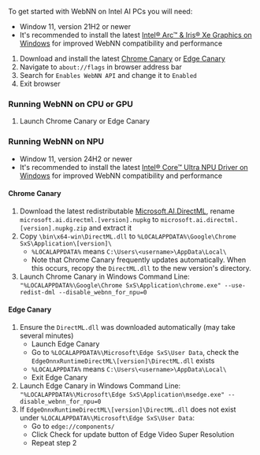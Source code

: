 To get started with WebNN on Intel AI PCs you will need:

- Window 11, version 21H2 or newer
- It's recommended to install the latest [Intel® Arc™ & Iris® Xe Graphics on Windows](https://www.intel.com/content/www/us/en/download/785597/intel-arc-iris-xe-graphics-windows.html) for improved WebNN compatibility and performance

1. Download and install the latest [Chrome Canary](https://google.com/chrome/canary) or [Edge Canary](https://www.microsoft.com/en-us/edge/download/insider?form=MA13FJ)
2. Navigate to `about://flags` in browser address bar
3. Search for `Enables WebNN API` and change it to `Enabled`
4. Exit browser

### Running WebNN on CPU or GPU

1. Launch Chrome Canary or Edge Canary

### Running WebNN on NPU

- Window 11, version 24H2 or newer
- It's recommended to install the latest [Intel® Core™ Ultra NPU Driver on Windows](https://www.intel.com/content/www/us/en/download/794734/intel-npu-driver-windows.html) for improved WebNN compatibility and performance

#### Chrome Canary

1. Download the latest redistributable [Microsoft.AI.DirectML](https://www.nuget.org/packages/Microsoft.AI.DirectML/1.15.2), rename `microsoft.ai.directml.[version].nupkg` to `microsoft.ai.directml.[version].nupkg.zip` and extract it
2. Copy `\bin\x64-win\DirectML.dll` to `%LOCALAPPDATA%\Google\Chrome SxS\Application\[version]\`
    - `%LOCALAPPDATA%` means `C:\Users\<username>\AppData\Local\`
    - Note that Chrome Canary frequently updates automatically. When this occurs, recopy the `DirectML.dll` to the new version's directory.
3. Launch Chrome Canary in Windows Command Line: `"%LOCALAPPDATA%\Google\Chrome SxS\Application\chrome.exe" --use-redist-dml --disable_webnn_for_npu=0`

#### Edge Canary

1. Ensure the `DirectML.dll` was downloaded automatically (may take several minutes)
    - Launch Edge Canary
    - Go to `%LOCALAPPDATA%\Microsoft\Edge SxS\User Data`, check the `EdgeOnnxRuntimeDirectML\[version]\DirectML.dll` exists
    - `%LOCALAPPDATA%` means `C:\Users\<username>\AppData\Local\`
    - Exit Edge Canary
2. Launch Edge Canary in Windows Command Line: `"%LOCALAPPDATA%\Microsoft\Edge SxS\Application\msedge.exe" --disable_webnn_for_npu=0`
3. If `EdgeOnnxRuntimeDirectML\[version]\DirectML.dll` does not exist under `%LOCALAPPDATA%\Microsoft\Edge SxS\User Data`:
    - Go to `edge://components/`
    - Click Check for update button of Edge Video Super Resolution
    - Repeat step 2